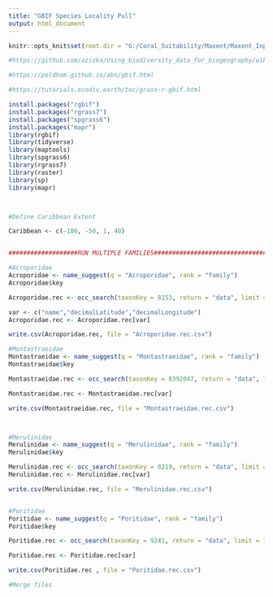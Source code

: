 ---
title: "GBIF Species Locality Pull"
output: html_document
---

```{r setup, include=FALSE}
knitr::opts_knit$set(root.dir = "G:/Coral_Suitability/Maxent/Maxent_Inputs/CoralFamilies")
```

```{r}

#https://github.com/azizka/Using_biodiversity_data_for_biogeography/wiki/01_Downloading-geographic-occurrence-data-from-GBIF

#https://poldham.github.io/abs/gbif.html

#https://tutorials.ecodiv.earth/toc/grass-r-gbif.html

install.packages("rgbif")
install.packages("rgrass7")
install.packages("spgrass6")
install.packages("mapr")
library(rgbif)
library(tidyverse)
library(maptools)
library(spgrass6)
library(rgrass7)
library(raster)
library(sp)
library(mapr)



#Define Caribbean Extent

Caribbean <- c(-100, -50, 1, 40)


###################RUN MULTIPLE FAMILIES################################

#Acroporidae
Acroporidae <- name_suggest(q = "Acroporidae", rank = "family")
Acroporidae$key

Acroporidae.rec <- occ_search(taxonKey = 8153, return = "data", limit = 1000000, hasCoordinate = T, geometry = Caribbean, hasGeospatialIssue=FALSE)

var <- c("name","decimalLatitude","decimalLongitude")
Acroporidae.rec <- Acroporidae.rec[var]

write.csv(Acroporidae.rec, file = "Acroporidae.rec.csv")

#Montastraeidae
Montastraeidae <- name_suggest(q = "Montastraeidae", rank = "family")
Montastraeidae$key

Montastraeidae.rec <- occ_search(taxonKey = 8392047, return = "data", limit = 10000, hasCoordinate = T, geometry = Caribbean, year='2000,2019', hasGeospatialIssue=FALSE)

Montastraeidae.rec <- Montastraeidae.rec[var]

write.csv(Montastraeidae.rec, file = "Montastraeidae.rec.csv")



#Merulinidae
Merulinidae <- name_suggest(q = "Merulinidae", rank = "family")
Merulinidae$key

Merulinidae.rec <- occ_search(taxonKey = 8219, return = "data", limit = 1000000, hasCoordinate = T, geometry = Caribbean, hasGeospatialIssue=FALSE)
Merulinidae.rec <- Merulinidae.rec[var]

write.csv(Merulinidae.rec, file = "Merulinidae.rec.csv")


#Poritidae
Poritidae <- name_suggest(q = "Poritidae", rank = "family")
Poritidae$key

Poritidae.rec <- occ_search(taxonKey = 9241, return = "data", limit = 1000000, hasCoordinate = T, geometry = Caribbean, hasGeospatialIssue=FALSE)

Poritidae.rec <- Poritidae.rec[var]

write.csv(Poritidae.rec , file = "Poritidae.rec.csv")

#Merge files



```

